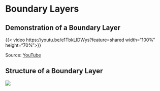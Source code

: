 # Boundary Layers

## Demonstration of a Boundary Layer

{{< video https://youtu.be/e1TbkLIDWys?feature=shared width="100%" height="70%">}}

Source: [YouTube](https://youtu.be/e1TbkLIDWys?feature=shared)

## Structure of a Boundary Layer

![](./figs/Boundary-Layer_overview.png)
